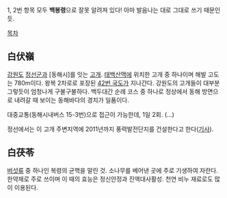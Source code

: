 1, 2번 항목 모두 '''백봉령'''으로 잘못 알려져 있다! 아마 발음나는 대로 그대로 쓰기 때문인듯.

[[목차]]
== 白伏嶺 ==
[[강원도]] [[정선군]]과 [동해시]를 잇는 [[고개]]. [[태백산맥]]에 위치한 고개 중 하나이며 해발 고도는 780m이다. 왕복 2차로로 포장된 [[42번 국도]]가 지나간다. 강원도의 고개들이 대부분 그렇듯이 엄청나게 구불구불하다. 백두대간 순례 코스 중 하나로 정상에서 동해 방면으로 내려갈 때 보이는 동해바다의 경치가 일품이다.

대중교통(동해시내버스 15-3번)으로 접근이 가능한데, 1일 2회. (...)

정선에서는 이 고개 주변지역에 2011년까지 풍력발전단지를 건설한다고 한다([http://news.naver.com/main/read.nhn?mode=LSD&mid=sec&sid1=101&oid=001&aid=0002948717 기사]).

== 白茯苓 ==
[[버섯]]류 중 하나인 복령의 균핵을 말린 것. 소나무를 베어낸 곳에 주로 기생하여 자란다. 한약재로 주로 쓰이며 이 때의 효능은 정신안정과 진액대사활성. 천연 비누 재료로도 많이 이용된다.

